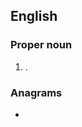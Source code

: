 {{also|slůně}}
==English==

===Proper noun===
{{en-proper noun}}

# {{surname|en|rare|from=German}}.

===Anagrams===
* {{anagrams|en|a=elnsu|lunes|sulen}}